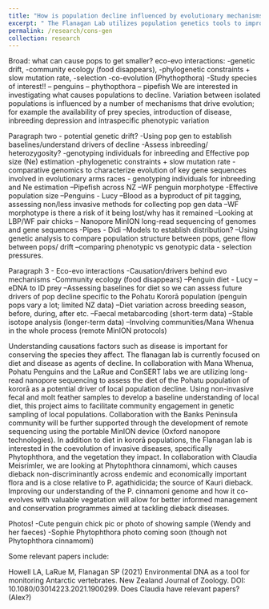 ```yaml
---
title: "How is population decline influenced by evolutionary mechanisms?"
excerpt: " The Flanagan Lab utilizes population genetics tools to improve our understanding of the genetic dynamics and factors that contribute to declining populations. The field of conservation genetics looks at the application of genetic/genomic data to inform and improve conservation efforts and the restoration of populations. Our lab is using a variety of molecular tools to investigate the evolutionary mechanisms impacting New Zealand populations of kororā, pipefish and vegetation impacted by dieback "
permalink: /research/cons-gen
collection: research
---
```



Broad: what can cause pops to get smaller? eco-evo interactions: 
-genetic drift, 
-community ecology (food disappears), 
-phylogenetic constraints + slow mutation rate, 
-selection
-co-evolution (Phythopthora)
-Study species of interest!!
-- penguins
-- phythopthora
-- pipefish
We are interested in investigating what causes populations to decline. Variation between isolated populations is influenced by  a number of mechanisms that drive evolution; for example the availability of prey species, introduction of disease, inbreeding depression and intraspecific phenotypic variation 

Paragraph two - potential genetic drift? 
-Using pop gen to establish baselines/understand drivers of decline
-Assess inbreeding/ heterozygosity?
-genotyping individuals for inbreeding and Effective pop size (Ne) estimation
-phylogenetic constraints + slow mutation rate
- comparative genomics to characterize evolution of key gene sequences involved in evolutionary arms races
- genotyping individuals for inbreeding and Ne estimation
--Pipefish across NZ
--WF penguin morphotype
-Effective population size 
--Penguins - Lucy
--Blood as a byproduct of pit tagging, assessing non/less invasive methods for collecting pop gen data
--WF morphotype is there a risk of it being lost/why has it remained
--Looking at LBP/WF pair chicks
-- Nanopore MinION long-read sequencing of genomes and gene sequences 
-Pipes - Didi
--Models to establish distribution?
--Using genetic analysis to compare population structure between pops, gene flow between pops/ drift
--comparing phenotypic vs genotypic data - selection pressures. 

Paragraph 3 - Eco-evo interactions
-Causation/drivers behind evo mechanisms
-Community ecology (food disappears)
--Penguin diet - Lucy
--eDNA to ID prey
--Assessing baselines for diet so we can assess future drivers of pop decline specific to the Pohatu Kororā population (penguin pops vary a lot; limited NZ data)
--Diet variation across breeding season, before, during, after etc. 
--Faecal metabarcoding (short-term data)
--Stable isotope analysis (longer-term data)
--Involving communities/Mana Whenua in the whole process (remote MinION protocols)

Understanding causations factors such as disease is important for conserving the species they affect. The flanagan lab is currently focused on diet and disease as agents of decline. In collaboration with Mana Whenua, Pohatu Penguins and the LaRue and ConSERT labs we are utilizing long-read nanopore sequencing to assess the diet of the Pohatu population of kororā as a potential driver of local population decline. Using non-invasive fecal and molt feather samples to develop a baseline understanding of local diet, this project aims to facilitate community engagement in genetic sampling of local populations. Collaboration with the Banks Peninsula community will be further supported through the development of remote sequencing using the portable MinION device (Oxford nanopore technologies). In addition to diet in kororā populations, the Flanagan lab is interested in the coevolution of invasive diseases, specifically Phytophthora, and the vegetation they impact. In collaboration with Claudia Meisrimler, we are looking at Phytophthora cinnamomi, which causes dieback non-discriminantly across endemic and economically important flora and is a close relative to P. agathidicida; the source of Kauri dieback. Improving our understanding of the P. cinnamoni genome and how it co-evolves with valuable vegetation will allow for better informed management and conservation programmes aimed at tackling dieback diseases.


Photos!
-Cute penguin chick pic or photo of showing sample (Wendy and her faeces)
-Sophie Phytophthora photo coming soon (though not Phytophthora cinnamomi)


Some relevant papers include:

Howell LA, LaRue M, Flanagan SP (2021) Environmental DNA as a tool for monitoring Antarctic vertebrates. New Zealand Journal of Zoology. DOI: 10.1080/03014223.2021.1900299.
Does Claudia have relevant papers? (Alex?)
